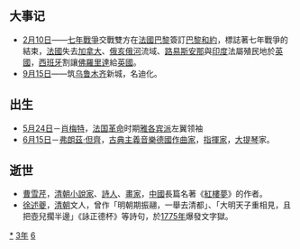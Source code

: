 {{yearTOC|1763|清'''[[乾隆|乾隆]]二十八年'''；越南'''[[景興|景興]]二十四年'''；日本'''[[寶曆_(桃園天皇)|寶曆]]十三年'''}}

== 大事记 ==
*[[2月10日|2月10日]]——[[七年戰爭|七年戰爭]]交戰雙方在[[法國|法國]][[巴黎|巴黎]]簽訂[[1763年巴黎條約|巴黎和約]]，標誌著七年戰爭的結束，[[法國|法國]]失去[[加拿大|加拿大]]、[[俄亥俄河|俄亥俄河]]流域、[[路易斯安那|路易斯安那]]與[[印度|印度]]法屬殖民地於[[英國|英國]]，[[西班牙|西班牙]]割讓[[佛羅里達|佛羅里達]]給[[英國|英國]]。
*[[9月15日|9月15日]]——筑[[乌鲁木齐市|乌鲁木齐]]新城，名迪化。

== 出生 ==
*[[5月24日|5月24日]]－[[肖梅特|肖梅特]]，[[法国|法国]][[法国革命|革命]]时期[[雅各宾派|雅各宾派]]左翼领袖
*[[6月15日|6月15日]]－[[弗朗茲·但齊|弗朗茲·但齊]]，[[古典時期|古典主義音樂]][[德國|德國]][[作曲家|作曲家]]，[[指揮家|指揮家]]，[[大提琴|大提琴]]家。

== 逝世 ==
{{Wikisource year mention}}
*[[曹雪芹|曹雪芹]]，[[清朝|清朝]][[小說家|小說家]]、[[詩人|詩人]]、[[畫家|畫家]]，[[中國|中國]]長篇名著《[[紅樓夢|紅樓夢]]》的作者。
*[[徐述夔|徐述夔]]，[[清朝|清朝]]文人，曾作「明朝期振翮，一舉去清都」、「大明天子重相見，且把壺兒擱半邊」《詠正德杯》等詩句，於[[1775年|1775年]]爆發文字獄。

[[Category:1763年|*]]
[[Category:1760年代|3年]]
[[Category:18世纪各年|6]]